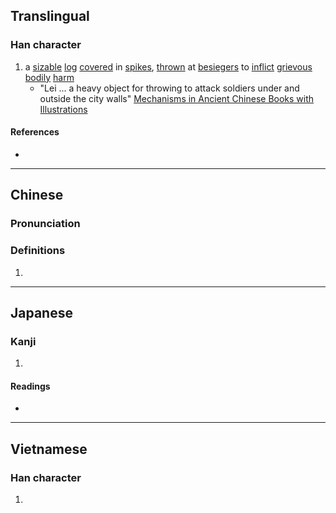 {{character info/new}}
==Translingual==

===Han character===
{{Han char|rn=75|rad=木|as=13|sn=17|four=41962|canj=DMBW|ids=⿰木雷}}

# a [[sizable]] [[log]] [[cover]]ed in [[spike]]s, [[thrown]] at [[besieger]]s to [[inflict]] [[grievous]] [[bodily]] [[harm]]
#* "Lei ... a heavy object for throwing to attack soldiers under and outside the city walls" [https://books.google.com/books?id=Qei5BAAAQBAJ&lpg=PA126&dq=%E6%AA%91&pg=PA126#v=onepage&q&f=false Mechanisms in Ancient Chinese Books with Illustrations]

====References====
* {{Han ref|kx=0556.280|dkj=15660|dj=0946.040|hdz=21300.080|uh=6A91|ud=27281|bh=ED44|bd=60740}}

----

==Chinese==
{{zh-forms}}

===Pronunciation===
{{zh-pron
|m=léi,lèi
|c=leoi4
|mc=
|oc=
|ma=
|cat=n
}}

===Definitions===
{{zh-hanzi}}

# {{rfdef|lang=zh}}

----

==Japanese==

===Kanji===
{{ja-kanji|grade=|rs=木13}}

# {{defn|lang=ja|sort=木13}}

====Readings====
* {{ja-readings|on=[[らい]] (rai)|kun=}}

----

==Vietnamese==

===Han character===
{{vi-readings|rs=木13|hanviet=rui}}

# {{defn|lang=vi|sort=木13}}